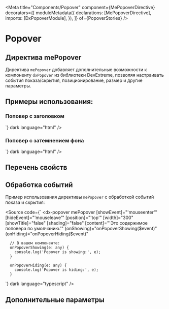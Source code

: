 
<Meta
  title="Components/Popover"
  component={MePopoverDirective}
  decorators={[
    moduleMetadata({
      declarations: [MePopoverDirective],
      imports: [DxPopoverModule],
    }),
    ]}
  of={PopoverStories}
/>

# Popover

## Директива mePopover

Директива `mePopover` добавляет дополнительные возможности к компоненту `dxPopover` из библиотеки DevExtreme, позволяя настраивать события показа/скрытия, позиционирование, размер и другие параметры.

<Story name="Default" of={PopoverStories.Default} />
<Controls of={PopoverStories.Default} />
<Source of={PopoverStories.Default} dark />

## Примеры использования:

### Поповер с заголовком

<Story name="WithTitle" of={PopoverStories.WithTitle} />
<Source
  code={`<dx-popover mePopover [showEvent]="'click'" [hideEvent]="'mouseleave'" [position]="'bottom'" [showTitle]="true" [title]="'Заголовок поповера'" [content]="'Это поповер с заголовком и ограничением максимальной ширины.'"></dx-popover>`}
  dark
  language="html"
/>

### Поповер с затемнением фона

<Story name="WithOverlay" of={PopoverStories.WithOverlay} />
<Source
  code={`<dx-popover mePopover [showEvent]="'click'" [hideEvent]="'click'" [shading]="true" [shadingColor]="'rgba(0, 0, 0, 0.5)'" [content]="'Это поповер с затенением фона.'"></dx-popover>`}
  dark
  language="html"
/>

## Перечень свойств

<Controls story={PopoverStories.Default} />

## Обработка событий

Пример использования директивы `mePopover` с обработкой событий показа и скрытия:

<Source
  code={`
<dx-popover
  mePopover
  [showEvent]="'mouseenter'"
  [hideEvent]="'mouseleave'"
  [position]="'top'"
  [width]="300"
  [showTitle]="false"
  [shading]="false"
  [content]="'Это содержимое поповера по умолчанию.'"
  (onShowing)="onPopoverShowing($event)"
  (onHiding)="onPopoverHiding($event)"
>
</dx-popover>

      // В вашем компоненте:
      onPopoverShowing(e: any) {
        console.log('Popover is showing:', e);
      }

      onPopoverHiding(e: any) {
        console.log('Popover is hiding:', e);
      }
`}
  dark
  language="typescript"
/>

## Дополнительные параметры

<Controls of={PopoverStories.Default} />
